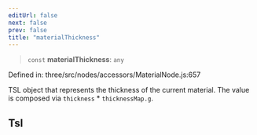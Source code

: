```yaml
---
editUrl: false
next: false
prev: false
title: "materialThickness"
---
```


> `const` **materialThickness**: `any`

Defined in: three/src/nodes/accessors/MaterialNode.js:657

TSL object that represents the thickness of the current material.
The value is composed via `thickness` * `thicknessMap.g`.

## Tsl
